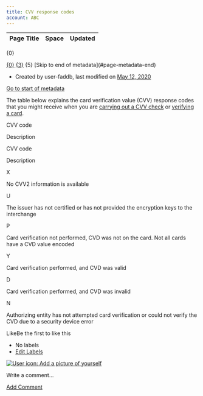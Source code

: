 ```yaml
---
title: CVV response codes
account: ABC
---
```


<table class="aui"> <thead> <tr class="header"> <th class="search-result-title">Page Title</th> <th class="search-result-space">Space</th> <th class="search-result-date">Updated</th> </tr> </thead> </table> <p class="search-result-count">{0}</p> <tr class="search-result"> <td class="search-result-title"><a href="{1}" class="content-type-{2}"><span>{0}</span></a></td> <td class="search-result-space"><a class="space" href="/display/{4}/" title="{3}">{3}</a></td> <td class="search-result-date"><span class="date" title="{6}">{5}</span></td> </tr> [Skip to end of metadata](#page-metadata-end)

*   Created by user-faddb, last modified on [May 12, 2020](/pages/diffpagesbyversion.action?pageId=2785402&selectedPageVersions=1&selectedPageVersions=2 "Show changes")

[Go to start of metadata](#page-metadata-start)

The table below explains the card verification value (CVV) response codes that you might receive when you are [carrying out a CVV check](/display/DOCS/CVV+check) or [verifying a card](/display/DOCS/Card+verification).

CVV code

Description

CVV code

Description

X

No CVV2 information is available

U

The issuer has not certified or has not provided the encryption keys to the interchange

P

Card verification not performed, CVD was not on the card. Not all cards have a CVD value encoded

Y

Card verification performed, and CVD was valid

D

Card verification performed, and CVD was invalid

N

Authorizing entity has not attempted card verification or could not verify the CVD due to a security device error

LikeBe the first to like this

*   No labels
*   [Edit Labels](# "Edit Labels (Type 'l')")

[![User icon: Add a picture of yourself](/s/en_GB/7901/abf7b35644d5a5d1d7e4b0969a83e8eb2b569fb5/_/images/icons/profilepics/add_profile_pic.svg)](/users/profile/editmyprofilepicture.action)

Write a comment…

[Add Comment](/display/DOCS/CVV+response+codes?showComments=true&showCommentArea=true#addcomment)